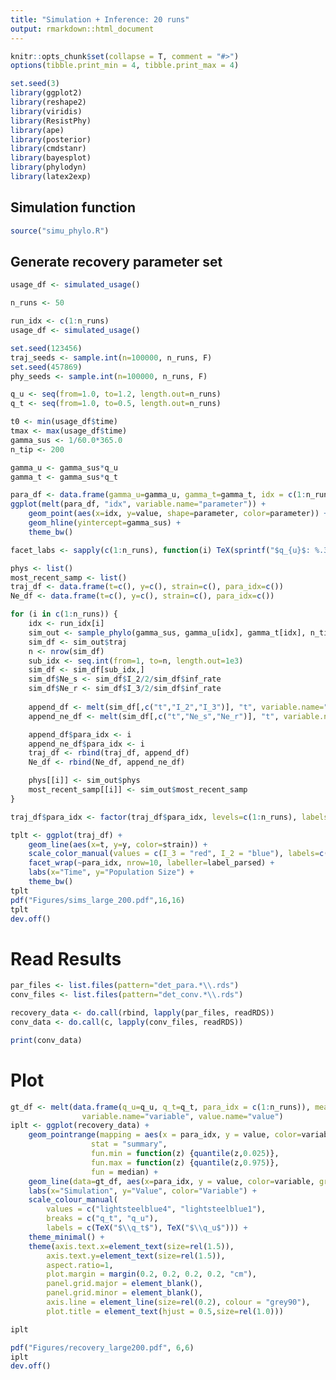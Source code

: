 ```yaml
---
title: "Simulation + Inference: 20 runs"
output: rmarkdown::html_document
---
```


```r
knitr::opts_chunk$set(collapse = T, comment = "#>")
options(tibble.print_min = 4, tibble.print_max = 4)
```

```r
set.seed(3)
library(ggplot2)
library(reshape2)
library(viridis)
library(ResistPhy)
library(ape)
library(posterior)
library(cmdstanr)
library(bayesplot)
library(phylodyn)
library(latex2exp)
```

## Simulation function 
```r
source("simu_phylo.R")
```
## Generate recovery parameter set
```r
usage_df <- simulated_usage()

n_runs <- 50

run_idx <- c(1:n_runs)
usage_df <- simulated_usage()

set.seed(123456)
traj_seeds <- sample.int(n=100000, n_runs, F)
set.seed(457869)
phy_seeds <- sample.int(n=100000, n_runs, F)

q_u <- seq(from=1.0, to=1.2, length.out=n_runs)
q_t <- seq(from=1.0, to=0.5, length.out=n_runs)

t0 <- min(usage_df$time)
tmax <- max(usage_df$time)
gamma_sus <- 1/60.0*365.0
n_tip <- 200

gamma_u <- gamma_sus*q_u
gamma_t <- gamma_sus*q_t

para_df <- data.frame(gamma_u=gamma_u, gamma_t=gamma_t, idx = c(1:n_runs))
ggplot(melt(para_df, "idx", variable.name="parameter")) + 
    geom_point(aes(x=idx, y=value, shape=parameter, color=parameter)) +
    geom_hline(yintercept=gamma_sus) + 
    theme_bw()

facet_labs <- sapply(c(1:n_runs), function(i) TeX(sprintf("$q_{u}$: %.3f $q_{t}$: %.3f", q_u[i], q_t[i])))

phys <- list()
most_recent_samp <- list()
traj_df <- data.frame(t=c(), y=c(), strain=c(), para_idx=c())
Ne_df <- data.frame(t=c(), y=c(), strain=c(), para_idx=c())

for (i in c(1:n_runs)) {
    idx <- run_idx[i]
    sim_out <- sample_phylo(gamma_sus, gamma_u[idx], gamma_t[idx], n_tip, traj_seeds[idx], phy_seeds[idx])
    sim_df <- sim_out$traj
    n <- nrow(sim_df)
    sub_idx <- seq.int(from=1, to=n, length.out=1e3)
    sim_df <- sim_df[sub_idx,]
    sim_df$Ne_s <- sim_df$I_2/2/sim_df$inf_rate 
    sim_df$Ne_r <- sim_df$I_3/2/sim_df$inf_rate 
    
    append_df <- melt(sim_df[,c("t","I_2","I_3")], "t", variable.name="strain", value.name="y") 
    append_ne_df <- melt(sim_df[,c("t","Ne_s","Ne_r")], "t", variable.name="strain", value.name="y") 

    append_df$para_idx <- i
    append_ne_df$para_idx <- i
    traj_df <- rbind(traj_df, append_df)
    Ne_df <- rbind(Ne_df, append_ne_df)

    phys[[i]] <- sim_out$phys
    most_recent_samp[[i]] <- sim_out$most_recent_samp
}

traj_df$para_idx <- factor(traj_df$para_idx, levels=c(1:n_runs), labels=facet_labs)

tplt <- ggplot(traj_df) + 
    geom_line(aes(x=t, y=y, color=strain)) + 
    scale_color_manual(values = c(I_3 = "red", I_2 = "blue"), labels=c("Resistant", "Susceptible")) + 
    facet_wrap(~para_idx, nrow=10, labeller=label_parsed) +
    labs(x="Time", y="Population Size") +
    theme_bw()
tplt
pdf("Figures/sims_large_200.pdf",16,16)
tplt
dev.off()
```

# Read Results

```r
par_files <- list.files(pattern="det_para.*\\.rds")
conv_files <- list.files(pattern="det_conv.*\\.rds")

recovery_data <- do.call(rbind, lapply(par_files, readRDS))
conv_data <- do.call(c, lapply(conv_files, readRDS))
```

```r
print(conv_data)
```

# Plot
```r
gt_df <- melt(data.frame(q_u=q_u, q_t=q_t, para_idx = c(1:n_runs)), measure.vars=c("q_u", "q_t"), 
                variable.name="variable", value.name="value")
iplt <- ggplot(recovery_data) + 
    geom_pointrange(mapping = aes(x = para_idx, y = value, color=variable, group=variable),
                  stat = "summary",
                  fun.min = function(z) {quantile(z,0.025)},
                  fun.max = function(z) {quantile(z,0.975)},
                  fun = median) +
    geom_line(data=gt_df, aes(x=para_idx, y = value, color=variable, group=variable), linetype="longdash") +
    labs(x="Simulation", y="Value", color="Variable") +
    scale_colour_manual(
        values = c("lightsteelblue4", "lightsteelblue1"),
        breaks = c("q_t", "q_u"),
        labels = c(TeX("$\\q_t$"), TeX("$\\q_u$"))) +
    theme_minimal() +
    theme(axis.text.x=element_text(size=rel(1.5)),
        axis.text.y=element_text(size=rel(1.5)),
        aspect.ratio=1,
        plot.margin = margin(0.2, 0.2, 0.2, 0.2, "cm"),
        panel.grid.major = element_blank(), 
        panel.grid.minor = element_blank(),
        axis.line = element_line(size=rel(0.2), colour = "grey90"),
        plot.title = element_text(hjust = 0.5,size=rel(1.0)))

iplt

pdf("Figures/recovery_large200.pdf", 6,6)
iplt
dev.off()
```
